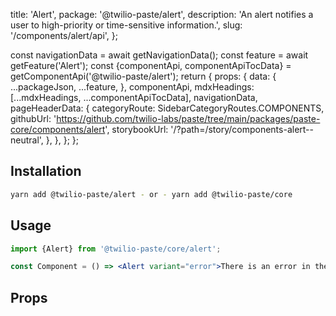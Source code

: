   title: 'Alert',
  package: '@twilio-paste/alert',
  description: 'An alert notifies a user to high-priority or time-sensitive information.',
  slug: '/components/alert/api',
};




  const navigationData = await getNavigationData();
  const feature = await getFeature('Alert');
  const {componentApi, componentApiTocData} = getComponentApi('@twilio-paste/alert');
  return {
    props: {
      data: {
        ...packageJson,
        ...feature,
      },
      componentApi,
      mdxHeadings: [...mdxHeadings, ...componentApiTocData],
      navigationData,
      pageHeaderData: {
        categoryRoute: SidebarCategoryRoutes.COMPONENTS,
        githubUrl: 'https://github.com/twilio-labs/paste/tree/main/packages/paste-core/components/alert',
        storybookUrl: '/?path=/story/components-alert--neutral',
      },
    },
  };
};

## Installation

```bash
yarn add @twilio-paste/alert - or - yarn add @twilio-paste/core
```

## Usage

```jsx
import {Alert} from '@twilio-paste/core/alert';

const Component = () => <Alert variant="error">There is an error in the system.</Alert>;
```

## Props

<PropsTable componentApi={props.componentApi} />
